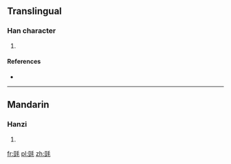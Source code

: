 ==Translingual==

===Han character===
{{Han char|rn=82|rad=毛|as=07|sn=11|four=|canj=MTHQU}}

# {{defn|Han|sort=毛07}}

====References====
* {{Han ref|kx=0593.250|dkj=16845|dj=0985.360|hdz=31998.080|uh=6BED|ud=27629}}

----

==Mandarin==

===Hanzi===
{{cmn-hanzi|pin=[[dòu]] ([[dou4]])|wg=tou<sup>4</sup>}}

# {{defn|lang=cmn|sort=毛07}}

[[fr:毭]]
[[pl:毭]]
[[zh:毭]]